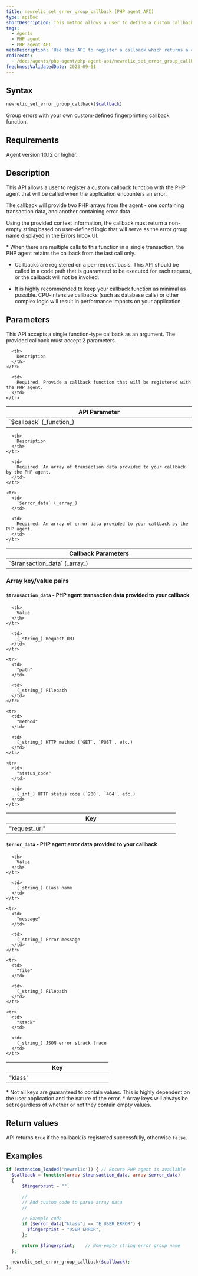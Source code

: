```yaml
---
title: newrelic_set_error_group_callback (PHP agent API)
type: apiDoc
shortDescription: This method allows a user to define a custom callback function to generate error group names.
tags:
  - Agents
  - PHP agent
  - PHP agent API
metaDescription: 'Use this API to register a callback which returns a custom error group name.'
redirects:
  - /docs/agents/php-agent/php-agent-api/newrelic_set_error_group_callback
freshnessValidatedDate: 2023-09-01
---
```


## Syntax

```php
newrelic_set_error_group_callback($callback)
```

Group errors with your own custom-defined fingerprinting callback function.

## Requirements

Agent version 10.12 or higher.

## Description

This API allows a user to register a custom callback function with the PHP agent that will be called when the application encounters an error.

The callback will provide two PHP arrays from the agent - one containing transaction data, and another containing error data.

Using the provided context information, the callback must return a non-empty string based on user-defined logic that will serve as the error group name displayed in the Errors Inbox UI.

<Callout variant="important">
  * When there are multiple calls to this function in a single transaction, the PHP agent retains the callback from the last call only.

  * Callbacks are registered on a per-request basis. This API should be called in a code path that is guaranteed to be executed for each request, or the callback will not be invoked.

  * It is highly recommended to keep your callback function as minimal as possible. CPU-intensive callbacks (such as database calls) or other complex logic will result in performance impacts on your application.
</Callout>

## Parameters

This API accepts a single function-type callback as an argument. The provided callback must accept 2 parameters.

<table>
  <thead>
    <tr>
      <th width="25%">
        API Parameter
      </th>

      <th>
        Description
      </th>
    </tr>
  </thead>

  <tbody>
    <tr>
      <td>
        `$callback` (_function_)
      </td>

      <td>
        Required. Provide a callback function that will be registered with the PHP agent.
      </td>
    </tr>
  </tbody>
</table>

<table>
  <thead>
    <tr>
      <th width="25%">
        Callback Parameters
      </th>

      <th>
        Description
      </th>
    </tr>
  </thead>

  <tbody>
    <tr>
      <td>
        `$transaction_data` (_array_)
      </td>

      <td>
        Required. An array of transaction data provided to your callback by the PHP agent.
      </td>
    </tr>

    <tr>
      <td>
        `$error_data` (_array_)
      </td>

      <td>
        Required. An array of error data provided to your callback by the PHP agent.
      </td>
    </tr>
  </tbody>
</table>

### Array key/value pairs

#### `$transaction_data` - PHP agent transaction data provided to your callback

<table>
  <thead>
    <tr>
      <th width="25%">
        Key
      </th>

      <th>
        Value
      </th>
    </tr>
  </thead>

  <tbody>
    <tr>
      <td>
        "request_uri"
      </td>

      <td>
        (_string_) Request URI
      </td>
    </tr>

    <tr>
      <td>
        "path"
      </td>

      <td>
        (_string_) Filepath
      </td>
    </tr>

    <tr>
      <td>
        "method"
      </td>

      <td>
        (_string_) HTTP method (`GET`, `POST`, etc.)
      </td>
    </tr>

    <tr>
      <td>
        "status_code"
      </td>

      <td>
        (_int_) HTTP status code (`200`, `404`, etc.)
      </td>
    </tr>
  </tbody>
</table>

#### `$error_data` - PHP agent error data provided to your callback

<table>
  <thead>
    <tr>
      <th width="25%">
        Key
      </th>

      <th>
        Value
      </th>
    </tr>
  </thead>

  <tbody>
    <tr>
      <td>
        "klass"
      </td>

      <td>
        (_string_) Class name
      </td>
    </tr>

    <tr>
      <td>
        "message"
      </td>

      <td>
        (_string_) Error message
      </td>
    </tr>

    <tr>
      <td>
        "file"
      </td>

      <td>
        (_string_) Filepath
      </td>
    </tr>

    <tr>
      <td>
        "stack"
      </td>

      <td>
        (_string_) JSON error strack trace
      </td>
    </tr>
  </tbody>
</table>

<Callout variant="important">
  * Not all keys are guaranteed to contain values. This is highly dependent on the user application and the nature of the error.
  * Array keys will always be set regardless of whether or not they contain empty values.
</Callout>

## Return values

API returns `true` if the callback is registered successfully, otherwise `false`.

## Examples

```php
if (extension_loaded('newrelic')) { // Ensure PHP agent is available
  $callback = function(array $transaction_data, array $error_data)
  {
      $fingerprint = "";

      //
      // Add custom code to parse array data
      //

      // Example code
      if ($error_data["klass"] == "E_USER_ERROR") {
        $fingerprint = "USER ERROR";
      };

      return $fingerprint;    // Non-empty string error group name
  };

  newrelic_set_error_group_callback($callback);
};
```
